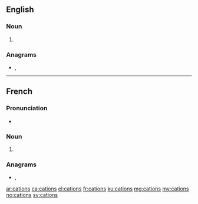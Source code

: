 {{also|catións|cátions}}
==English==

===Noun===
{{head|en|noun plural form}}

# {{plural of|cation|lang=en}}

===Anagrams===
* {{l|en|actions}}, {{l|en|costain}}

----

==French==

===Pronunciation===
* {{IPA|/katjɔ̃/|lang=fr}}

===Noun===
{{head|fr|noun plural form|g=m}}

# {{plural of|cation|lang=fr}}

===Anagrams===
* {{l|fr|actions}}, {{l|fr|contais}}

[[ar:cations]]
[[ca:cations]]
[[el:cations]]
[[fr:cations]]
[[ku:cations]]
[[mg:cations]]
[[my:cations]]
[[no:cations]]
[[sv:cations]]